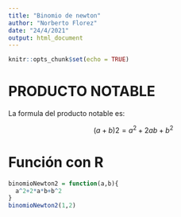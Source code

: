 ```yaml
---
title: "Binomio de newton"
author: "Norberto Florez"
date: "24/4/2021"
output: html_document
---
```


```r
knitr::opts_chunk$set(echo = TRUE)
```

# PRODUCTO NOTABLE

La formula del producto notable es:

$$(a+b)2 = a^2 + 2ab + b^2$$

# Función con R

```r
binomioNewton2 = function(a,b){
  a^2+2*a*b+b^2
}
binomioNewton2(1,2)
```

